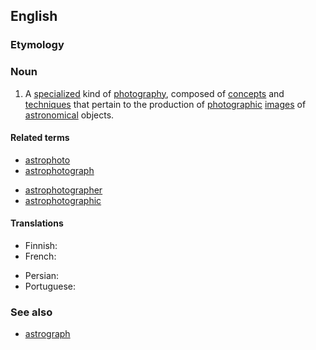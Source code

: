 ==English==
{{wikipedia}}

===Etymology===
{{prefix|astro|photography|lang=en}}

===Noun===
{{en-noun|-}}

# {{lb|en|astronomy|photography}} A [[specialize]]d kind of [[photography]], composed of [[concept]]s and [[technique]]s that pertain to the production of [[photographic]] [[images]] of [[astronomical]] objects.

====Related terms====
{{rel-top|Terms related to ''astrophotography''}}
* [[astrophoto]]
* [[astrophotograph]]
{{rel-mid}}
* [[astrophotographer]]
* [[astrophotographic]]
{{rel-bottom}}

====Translations====
{{trans-top|celestial objects photography}}
* Finnish: {{t|fi|tähtivalokuvaus}}
* French: {{t+|fr|astrophotographie}}
{{trans-mid}}
* Persian: {{t|fa|اخترنورنگاری|tr=axtarnurnegārī}}
* Portuguese: {{t|pt|astrofotografia|f}}
{{trans-bottom}}

===See also===
* [[astrograph]]